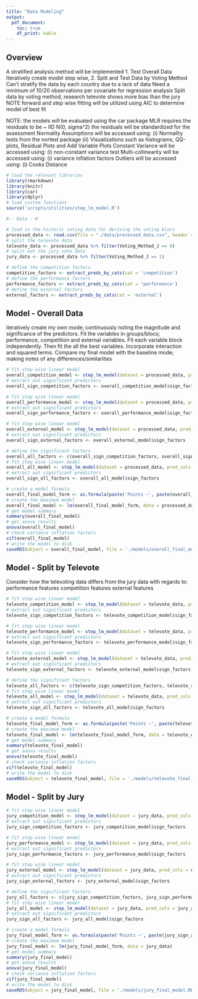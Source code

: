 ```yaml
---
title: "Data Modeling"
output: 
  pdf_document:
    toc: true
    df_print: kable
---
```


## Overview

A stratified analysis method will be implemented
1. Test Overall Data
Iteratively create model step wise, 
2. Split and Test Data by Voting Method
Can't stratify the data by each country due to a lack of data
Need a minimum of 10/20 observations per covariate for regression analysis
Split data by voting method, research televote shows more bias than the jury
NOTE forward and step wise fitting will be utilized using AIC to determine model of best fit

NOTE: the models will be evaluated using the car package
MLR requires the residuals to be ~ IID N(0, sigma^2)
the residuals will be standardized for the assessment
Normality Assumptions will be accessed using:
(i) Normality tests from the nortest package
(ii) Visualizations such as histograms, QQ-plots, Residual Plots and Add Variable Plots
Constant Variance will be accessed using:
(i) non-constant variance test
Multi-collinearity will be accessed using:
(i) variance inflation factors
Outliers will be accessed using:
(i) Cooks Distance

```r
# load the relevant libraries
library(rmarkdown)
library(knitr)
library(car)
library(dplyr)
# load custom functions
source('scripts/utilities/step_lm_model.R')
```

```r
#-- Data --#

# load in the historic voting data for deriving the voting blocs
processed_data <- read.csv(file = "./data/processed_data.csv", header = T)
# split the televote data
televote_data <- processed_data %>% filter(Voting_Method_J == 0)
# split out the jury vote data
jury_data <- processed_data %>% filter(Voting_Method_J == 1)

# define the competition factors
competition_factors <- extract_preds_by_cats(cat = 'competition')
# define the performance factors
performance_factors <- extract_preds_by_cats(cat = 'performance')
# define the external factors
external_factors <- extract_preds_by_cats(cat = 'external')
```

## Model - Overall Data

iteratively create my own mode; 
continuously noting the magnitude and significance of the predictors. 
Fit the variables in groups/blocs; 
performance, competition and external variables. 
Fit each variable block independently. 
Then fit the all the best variables. 
Incorporate interaction and squared terms. 
Compare my final model with the baseline mode; 
making notes of any differences/similarities

```r
# fit step wise linear model
overall_competition_model <- step_lm_model(dataset = processed_data, pred_cols = competition_factors)
# extract out significant predictors
overall_sign_competition_factors <- overall_competition_model$sign_factors
```

```r
# fit step wise linear model
overall_performance_model <- step_lm_model(dataset = processed_data, pred_cols = performance_factors)
# extract out significant predictors
overall_sign_performance_factors <- overall_performance_model$sign_factors
```

```r
# fit step wise linear model
overall_external_model <- step_lm_model(dataset = processed_data, pred_cols = external_factors)
# extract out significant predictors
overall_sign_external_factors <- overall_external_model$sign_factors
```

```r
# define the significant factors
overall_all_factors <- c(overall_sign_competition_factors, overall_sign_performance_factors, overall_sign_external_factors)
# fit step wise linear model
overall_all_model <- step_lm_model(dataset = processed_data, pred_cols = overall_all_factors)
# extract out significant predictors
overall_sign_all_factors <- overall_all_model$sign_factors
```

```r
# create a model formula
overall_final_model_form <- as.formula(paste('Points ~', paste(overall_sign_all_factors, collapse = ' + ')))
# create the maximum model
overall_final_model <- lm(overall_final_model_form, data = processed_data)
# get model summary
summary(overall_final_model)
# get anova results
anova(overall_final_model)
# check variance inflation factors
vif(overall_final_model)
# write the model to disk
saveRDS(object = overall_final_model, file = './models/overall_final_model.RDS')
```

## Model - Split by Televote

Consider how the televoting data differs from the jury data
with regards to:
performance features
competition features
external features

```r
# fit step wise linear model
televote_competition_model <- step_lm_model(dataset = televote_data, pred_cols = competition_factors)
# extract out significant predictors
televote_sign_competition_factors <- televote_competition_model$sign_factors
```

```r
# fit step wise linear model
televote_performance_model <- step_lm_model(dataset = televote_data, pred_cols = performance_factors)
# extract out significant predictors
televote_sign_performance_factors <- televote_performance_model$sign_factors
```

```r
# fit step wise linear model
televote_external_model <- step_lm_model(dataset = televote_data, pred_cols = external_factors)
# extract out significant predictors
televote_sign_external_factors <- televote_external_model$sign_factors
```

```r
# define the significant factors
televote_all_factors <- c(televote_sign_competition_factors, televote_sign_performance_factors, televote_sign_external_factors)
# fit step wise linear model
televote_all_model <- step_lm_model(dataset = televote_data, pred_cols = televote_all_factors)
# extract out significant predictors
televote_sign_all_factors <- televote_all_model$sign_factors
```

```r
# create a model formula
televote_final_model_form <- as.formula(paste('Points ~', paste(televote_sign_all_factors, collapse = ' + ')))
# create the maximum model
televote_final_model <- lm(televote_final_model_form, data = televote_data)
# get model summary
summary(televote_final_model)
# get anova results
anova(televote_final_model)
# check variance inflation factors
vif(televote_final_model)
# write the model to disk
saveRDS(object = televote_final_model, file = './models/televote_final_model.RDS')
```

## Model - Split by Jury 

```r
# fit step wise linear model
jury_competition_model <- step_lm_model(dataset = jury_data, pred_cols = competition_factors)
# extract out significant predictors
jury_sign_competition_factors <- jury_competition_model$sign_factors
```

```r
# fit step wise linear model
jury_performance_model <- step_lm_model(dataset = jury_data, pred_cols = performance_factors)
# extract out significant predictors
jury_sign_performance_factors <- jury_performance_model$sign_factors
```

```r
# fit step wise linear model
jury_external_model <- step_lm_model(dataset = jury_data, pred_cols = external_factors)
# extract out significant predictors
jury_sign_external_factors <- jury_external_model$sign_factors
```

```r
# define the significant factors
jury_all_factors <- c(jury_sign_competition_factors, jury_sign_performance_factors, jury_sign_external_factors)
# fit step wise linear model
jury_all_model <- step_lm_model(dataset = jury_data, pred_cols = jury_all_factors)
# extract out significant predictors
jury_sign_all_factors <- jury_all_model$sign_factors
```

```r
# create a model formula
jury_final_model_form <- as.formula(paste('Points ~', paste(jury_sign_all_factors, collapse = ' + ')))
# create the maximum model
jury_final_model <- lm(jury_final_model_form, data = jury_data)
# get model summary
summary(jury_final_model)
# get anova results
anova(jury_final_model)
# check variance inflation factors
vif(jury_final_model)
# write the model to disk
saveRDS(object = jury_final_model, file = './models/jury_final_model.RDS')
```
